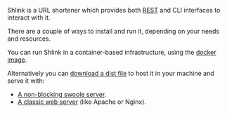 Shlink is a URL shortener which provides both [REST](/api-docs) and CLI interfaces to interact with it.

There are a couple of ways to install and run it, depending on your needs and resources.

You can run Shlink in a container-based infrastructure, using the [docker image](/documentation/install-docker-image).

Alternatively you can [download a dist file](/documentation/install-dist-file) to host it in your machine and serve it with:

* [A non-blocking swoole server](/documentation/serve-with-swoole).
* [A classic web server](/documentation/classic-web-server) (like Apache or Nginx).
